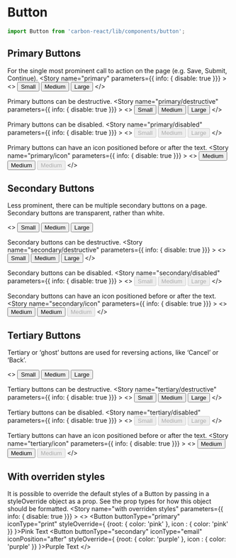 
<Meta title="Design System/Button" />

# Button

```javascript
import Button from 'carbon-react/lib/components/button';
```

## Primary Buttons
For the single most prominent call to action on the page (e.g. Save, Submit, Continue).
<Preview>
  <Story name="primary" parameters={{ info: { disable: true }}} >
    <>
      <Button buttonType="primary" size="small">Small</Button>
      <Button buttonType="primary">Medium</Button>
      <Button buttonType="primary" size="large">Large</Button>
    </>
  </Story>
</Preview>

Primary buttons can be destructive.
<Preview>
  <Story name="primary/destructive" parameters={{ info: { disable: true }}} >
    <>
      <Button buttonType="primary" destructive size="small">Small</Button>
      <Button buttonType="primary" destructive >Medium</Button>
      <Button buttonType="primary" destructive size="large">Large</Button>
    </>
  </Story>
</Preview>

Primary buttons can be disabled.
<Preview>
  <Story name="primary/disabled" parameters={{ info: { disable: true }}} >
    <>
      <Button buttonType="primary" disabled size="small">Small</Button>
      <Button buttonType="primary" disabled>Medium</Button>
      <Button buttonType="primary" disabled size="large">Large</Button>
    </>
  </Story>
</Preview>

Primary buttons can have an icon positioned before or after the text.
<Preview>
  <Story name="primary/icon" parameters={{ info: { disable: true }}} >
  <>
    <Button buttonType="primary" iconType="print">Medium</Button>
    <Button buttonType="primary" destructive iconType="delete" iconPosition="after">Medium</Button>
    <Button buttonType="primary" disabled iconType="print" iconPosition="after">Medium</Button>
    </>
  </Story>
</Preview>

## Secondary Buttons
Less prominent, there can be multiple secondary buttons on a page.
Secondary buttons are transparent, rather than white.

<Preview>
  <Story name="secondary" parameters={{ info: { disable: true }}} >
    <>
      <Button size="small" >Small</Button>
      <Button>Medium</Button>
      <Button size="large">Large</Button>
    </>
  </Story>
</Preview>

Secondary buttons can be destructive.
<Preview>
  <Story name="secondary/destructive" parameters={{ info: { disable: true }}} >
    <>
      <Button destructive size="small">Small</Button>
      <Button destructive >Medium</Button>
      <Button destructive size="large">Large</Button>
    </>
  </Story>
</Preview>

Secondary buttons can be disabled.
<Preview>
  <Story name="secondary/disabled" parameters={{ info: { disable: true }}} >
    <>
      <Button size="small" disabled>Small</Button>
      <Button disabled>Medium</Button>
      <Button size="large" disabled>Large</Button>
    </>
  </Story>
</Preview>

Secondary buttons can have an icon positioned before or after the text.
<Preview>
  <Story name="secondary/icon" parameters={{ info: { disable: true }}} >
  <>
    <Button iconType="print">Medium</Button>
    <Button destructive iconType="delete" iconPosition="after">Medium</Button>
    <Button disabled iconType="print" iconPosition="after">Medium</Button>
    </>
  </Story>
</Preview>


## Tertiary Buttons
Tertiary or ‘ghost’ buttons are used for reversing actions, like ‘Cancel’ or ‘Back’.

<Preview>
  <Story name="tertiary" parameters={{ info: { disable: true }}} >
    <>
      <Button buttonType="tertiary" size="small">Small</Button>
      <Button buttonType="tertiary">Medium</Button>
      <Button buttonType="tertiary" size="large">Large</Button>
    </>
  </Story>
</Preview>

Tertiary buttons can be destructive.
<Preview>
  <Story name="tertiary/destructive" parameters={{ info: { disable: true }}} >
    <>
      <Button buttonType="tertiary" destructive size="small">Small</Button>
      <Button buttonType="tertiary" destructive >Medium</Button>
      <Button buttonType="tertiary" destructive size="large">Large</Button>
    </>
  </Story>
</Preview>

Tertiary buttons can be disabled.
<Preview>
  <Story name="tertiary/disabled" parameters={{ info: { disable: true }}} >
    <>
      <Button buttonType="tertiary" disabled size="small">Small</Button>
      <Button buttonType="tertiary" disabled>Medium</Button>
      <Button buttonType="tertiary" disabled size="large">Large</Button>
    </>
  </Story>
</Preview>

Tertiary buttons can have an icon positioned before or after the text.
<Preview>
  <Story name="tertiary/icon" parameters={{ info: { disable: true }}} >
  <>
    <Button buttonType="tertiary" iconType="print">Medium</Button>
    <Button buttonType="tertiary" destructive iconType="delete" iconPosition="after">Medium</Button>
    <Button buttonType="tertiary" disabled iconType="print" iconPosition="after">Medium</Button>
    </>
  </Story>
</Preview>

## With overriden styles
It is possible to override the default styles of a Button by passing in a styleOverride object as a prop. 
See the prop types for how this object should be formatted.
<Preview>
  <Story name="with overriden styles" parameters={{ info: { disable: true }}} >
  <>
    <Button buttonType="primary" iconType="print" styleOverride={ {root: { color: 'pink' }, icon : { color: 'pink' }} }>Pink Text</Button>
    <Button buttonType="secondary" iconType="email" iconPosition="after" styleOverride={ {root: { color: 'purple' }, icon : { color: 'purple' }} }>Purple Text</Button>
    </>
  </Story>
</Preview>

<Props of={Button} />